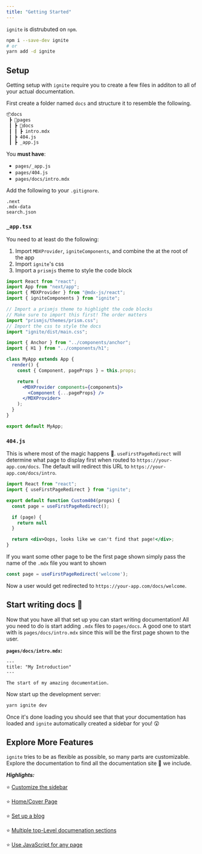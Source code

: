 ```yaml
---
title: "Getting Started"
---
```


`ignite` is distrubuted on `npm`.

```bash
npm i --save-dev ignite
# or
yarn add -d ignite
```

## Setup

Getting setup with `ignite` require you to create a few files in additon to all of your actual documentation.

First create a folder named `docs` and structure it to resemble the following.

```bash
📦docs
 ┣ 📂pages
 ┃ ┣ 📂docs
 ┃ ┃ ┣ intro.mdx
 ┃ ┣ 404.js
 ┃ ┣ _app.js
```

You **must have**:

- `pages/_app.js`
- `pages/404.js`
- `pages/docs/intro.mdx`

Add the following to your `.gitignore`.

```gitignore
.next
.mdx-data
search.json
```

### `_app.tsx`

You need to at least do the following:

1. Import `MDXProvider`, `igniteComponents`, and combine the at the root of the app
2. Import `ignite`'s css
3. Import a `prismjs` theme to style the code block

```jsx
import React from "react";
import App from "next/app";
import { MDXProvider } from "@mdx-js/react";
import { igniteComponents } from "ignite";

// Import a prismjs theme to highlight the code blocks
// Make sure to import this first! The order matters
import "prismjs/themes/prism.css";
// Import the css to style the docs
import "ignite/dist/main.css";

import { Anchor } from "../components/anchor";
import { H1 } from "../components/h1";

class MyApp extends App {
  render() {
    const { Component, pageProps } = this.props;

    return (
      <MDXProvider components={components}>
        <Component {...pageProps} />
      </MDXProvider>
    );
  }
}

export default MyApp;
```

### `404.js`

This is where most of the magic happens :confetti_ball:.
`useFirstPageRedirect` will determine what page to display first when routed to `https://your-app.com/docs`.
The default will redirect this URL to `https://your-app.com/docs/intro`.

```jsx
import React from "react";
import { useFirstPageRedirect } from "ignite";

export default function Custom404(props) {
  const page = useFirstPageRedirect();

  if (page) {
    return null
  }

  return <div>Oops, looks like we can't find that page!</div>;
}
```

If you want some other page to be the first page shown simply pass the name of the `.mdx` file you want to shown

```js
const page = useFirstPageRedirect('welcome');
```

Now a user would get redirected to `https://your-app.com/docs/welcome`.

## Start writing docs :tada:

Now that you have all that set up you can start writing documentation!
All you need to do is start adding `.mdx` files to `pages/docs`.
A good one to start with is `pages/docs/intro.mdx` since this will be the first page shown to the user.

**`pages/docs/intro.mdx`:**

```mdx
---
title: "My Introduction"
---

The start of my amazing documentation.
```

Now start up the development server:

```sh
yarn ignite dev
```

Once it's done loading you should see that that your documentation has loaded and `ignite` automatically created a sidebar for you! :astonished:

## Explore More Features

`ignite` tries to be as flexible as possible, so many parts are customizable.
Explore the documentation to find all the documentation site :candy: we include.

***Highlights:***

:star: [Customize the sidebar](./features/custom-sidebar)

:star: [Home/Cover Page](./features/home-page)

:star: [Set up a blog](./features/blog)

:star: [Multiple top-Level documenation sections](./features/multi-docs)

:star: [Use JavaScript for any page](./advanced-features/javascript-pages)
